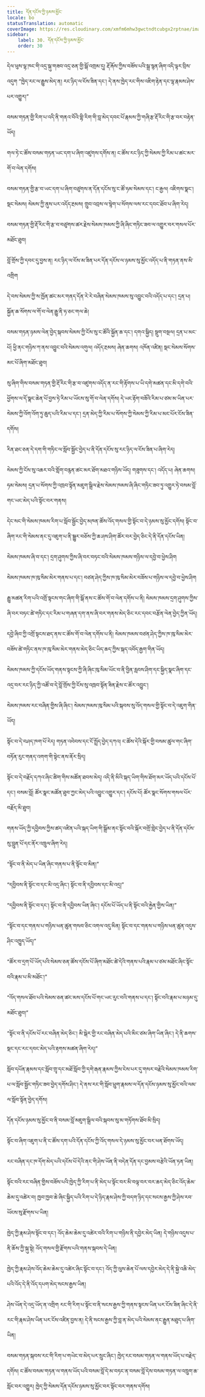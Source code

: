 ```yaml
---
title: དོན་དངོས་ཀྱི་ཉམས་མྱོང་
locale: bo
statusTranslation: automatic
coverImage: https://res.cloudinary.com/xmfm6mhw3gwctndtcubgx2rptnae/image/upload/v1740337243/small_cover_educacion_fundamental_a051170f1c.webp
sidebar:
    label: 30. དོན་དངོས་ཀྱི་ཉམས་མྱོང་
    order: 30
---
```

དེལ་ཕུས་ལྷ་ཁང་གི་འདྲ་སྐུ་གཟབ་འདྲ་ཅན་གྱི་སྒོ་འགྲམ་དུ། རྡོ་རྐོས་ཀྱིས་བཟོས་པའི་སྒྲ་སྙན་ཞིག་འདི་ལྟར་བྲིས་འདུག “ཁྱེད་རང་ལ་རྒྱུས་མེད་ན། རང་ཉིད་ལ་ངོས་ཟིན་དང་། དེ་ནས་ཁྱེད་རང་གིས་འཇིག་རྟེན་དང་ལྷ་རྣམས་ཤེས་པར་འགྱུར།”

བསམ་གཏན་གྱི་རིག་པ་འདི་ནི་གནའ་བོའི་གྷི་རིག་གི་བླ་མེད་དབང་པོ་རྣམས་ཀྱི་གཞི་རྩ་རྡོ་རིང་གི་རྩ་བར་བརྟེན་ཡོད།

གལ་ཏེ་ང་ཚོས་བསམ་གཏན་ཡང་དག་པ་ཞིག་འཛུགས་དགོས་ན། ང་ཚོས་རང་ཉིད་ཀྱི་སེམས་ཀྱི་རིམ་པ་ཚང་མར་གོ་བ་ལེན་དགོས།

བསམ་གཏན་གྱི་རྩ་བ་ཡང་དག་པ་ཞིག་བཙུགས་ན་དོན་དངོས་སུ་ང་ཚོ་ཧམ་སེམས་དང་། ང་རྒྱལ། འཇིགས་སྣང་། སྡང་སེམས། སེམས་ཀྱི་ནུས་པར་འདོད་རྔམས། གྲུབ་འབྲས་ལ་སྙེག་པ་སོགས་ལས་རང་དབང་ཐོབ་པ་ཞིག་རེད།

བསམ་གཏན་གྱི་རྡོ་རིང་གི་རྩ་བ་བཙུགས་ཚར་རྗེས་སེམས་ཁམས་ཀྱི་ཞི་ཞིང་གཏིང་ཟབ་ལ་འགྱུར་བར་གསལ་པོར་མཐོང་ཐུབ།

བློ་གྲོས་ཀྱི་དབང་དུ་བྱས་ན། རང་ཉིད་ལ་ངོས་མ་ཟིན་པར་དོན་དངོས་ལ་ཉམས་སུ་མྱོང་འདོད་པ་ནི་གཏན་ནས་མི་འགྲིག

དེ་བས་སེམས་ཀྱི་ས་ཁྱོན་ཚང་མར་གནད་དོན་རེ་རེ་བཞིན་སེམས་ཁམས་སུ་འབྱུང་བའི་འདོད་པ་དང་། དྲན་པ། སྐྱོན་ཆ་སོགས་ལ་གོ་བ་ལེན་རྒྱུ་ནི་ཧ་ཅང་གལ་ཆེ།

བསམ་གཏན་ཉམས་ལེན་བྱེད་སྐབས་སེམས་ཀྱི་ངོས་སུ་ང་ཚོའི་སྐྱོན་ཆ་དང་། དགའ་སྐྱིད། སྡུག་བསྔལ། དྲན་པ་མང་པོ། ཕྱི་ནང་གཉིས་ཀ་ནས་འབྱུང་བའི་སེམས་འགུལ། འདོད་རྔམས། ཞེན་ཆགས། འཁོན་འཛིན། སྡང་སེམས་སོགས་མང་པོ་ཞིག་མཐོང་ཐུབ།

སུ་ཞིག་གིས་བསམ་གཏན་གྱི་རྡོ་རིང་གི་རྩ་བ་འཛུགས་འདོད་ན་རང་གི་རྟོགས་པ་ཡི་དགེ་མཚན་དང་མི་དགེ་བའི་ཕྱོགས་ལ་དོ་སྣང་ཆེན་པོ་བྱས་ཏེ་རིམ་པ་ཡོངས་སུ་གོ་བ་ལེན་དགོས། དེ་ཡང་རྟོག་བཟོའི་རིམ་པ་ཙམ་མ་ཡིན་པར་སེམས་ཀྱི་འོག་འོག་ཏུ་ཆུད་པའི་རིམ་པ་དང་། དྲན་མེད་ཀྱི་རིམ་པ་སོགས་ཀྱི་སེམས་ཀྱི་རིམ་པ་མང་པོར་ངོས་ཟིན་དགོས།

རིན་ཐང་ཅན་དེ་དག་གི་གཏིང་ལ་སློབ་སྦྱོང་བྱེད་པ་ནི་དོན་དངོས་སུ་རང་ཉིད་ལ་ངོས་ཟིན་པ་ཞིག་རེད།

སེམས་ཀྱི་ངོས་སུ་འཆར་བའི་གློག་བརྙན་ཚང་མར་ཐོག་མཐའ་གཉིས་ཡོད། གཟུགས་དང་། འདོད་པ། ཞེན་ཆགས། ཧམ་སེམས། དྲན་པ་སོགས་ཀྱི་འཁྲབ་སྟོན་མཇུག་སྒྲིལ་རྗེས་སེམས་ཁམས་ཞི་ཞིང་གཏིང་ཟབ་ཏུ་འགྱུར་ཏེ་བསམ་བློ་གང་ཡང་མེད་པའི་སྟོང་བར་གནས།

དེང་སང་གི་སེམས་ཁམས་རིག་པ་སློབ་སྦྱོང་བྱེད་མཁན་ཚོས་འོད་གསལ་གྱི་སྟོང་བ་དེ་ཉམས་སུ་མྱོང་དགོས། སྟོང་བ་ཞིག་རང་གི་སེམས་ནང་དུ་འཇུག་པ་ནི་སྒྱུར་བཅོས་ཀྱི་ཆ་ཤས་ཤིག་ཚོར་བར་བྱེད་ཅིང་དེ་ནི་དོན་དངོས་ཡིན།

སེམས་ཁམས་ཞི་བ་དང་། དྲག་ཤུགས་ཀྱིས་ཞི་བར་བཏང་བའི་སེམས་ཁམས་གཉིས་ལ་དབྱེ་བ་ཕྱེས་ཤིག

སེམས་ཁམས་ཁ་ཁུ་སིམ་མེར་གནས་པ་དང་། བཙན་ཤེད་ཀྱིས་ཁ་ཁུ་སིམ་མེར་བཟོས་པ་གཉིས་ལ་དབྱེ་བ་ཕྱེས་ཤིག

རྒྱུ་མཚན་རིག་པའི་འགྲོ་སྟངས་གང་ཞིག་གི་སྒོ་ནས་ང་ཚོས་གོ་བ་ལེན་དགོས་པ་ནི། སེམས་ཁམས་དྲག་ཤུགས་ཀྱིས་ཞི་བར་བཏང་ཚེ་གཏིང་དང་རིམ་པ་གཞན་དག་ནས་ཞི་བར་གནས་མེད་ཅིང་རང་དབང་བརྩོན་ལེན་བྱེད་ཀྱིན་ཡོད།

དབྱེ་ཞིབ་ཀྱི་འགྲོ་སྟངས་ཐད་ནས་ང་ཚོས་གོ་བ་ལེན་དགོས་པ་ནི། སེམས་ཁམས་བཙན་ཤེད་ཀྱིས་ཁ་ཁུ་སིམ་མེར་བཟོས་ཚེ་གཏིང་ནས་ཁ་ཁུ་སིམ་མེར་གནས་མེད་ཅིང་ཡིད་ཆད་ཀྱིས་སྐད་འབོད་རྒྱག་གིན་ཡོད།

སེམས་ཁམས་ཀྱི་དངོས་ཡོད་གནས་སྟངས་ཀྱི་ཞི་ཞིང་ཁུ་སིམ་ཡོང་བ་ནི་བྱིན་རླབས་ཤིག་དང་སྐྱིད་སྣང་ཞིག་དང་འདྲ་བར་རང་ཉིད་ཀྱི་འཚོ་བ་དེ་བློ་གྲོས་ཀྱི་ངོས་སུ་འཁྲབ་སྟོན་ཟིན་རྗེས་ང་ཚོར་འབྱུང་།

སེམས་ཁམས་རང་བཞིན་གྱིས་ཞི་ཞིང་། སེམས་ཁམས་ཁུ་སིམ་པའི་སྐབས་སུ་འོད་གསལ་གྱི་སྟོང་བ་དེ་འཇུག་གིན་ཡོད།

སྟོང་བ་དེ་བཤད་ཁག་པོ་རེད། གཏན་འབེབས་དང་ངོ་སྤྲོད་བྱེད་དཀའ། ང་ཚོས་དེའི་སྐོར་གྱི་བསམ་ཚུལ་གང་ཞིག་བཏོན་རུང་གནད་འགག་གི་སྟེང་ནས་ནོར་སྲིད།

སྟོང་བ་དེ་བརྗོད་དཀའ་ཞིང་ཚིག་གིས་མཚོན་ཐབས་མེད། འདི་ནི་མིའི་སྐད་ཡིག་གིས་ཐོག་མར་ཡོད་པའི་དངོས་པོ་དང་། བསམ་བློ། ཚོར་སྣང་མཚོན་ཐུབ་ཀྱང་མེད་པའི་འབྱུང་འགྱུར་དང་། དངོས་པོ། ཚོར་སྣང་སོགས་གསལ་པོར་བརྗོད་མི་ཐུབ།

གནས་ཡོད་ཀྱི་དབྱིབས་ཀྱིས་ཚད་འཛིན་པའི་སྐད་ཡིག་གི་སྒྲོམ་ནང་སྟོང་བའི་སྐོར་བགྲོ་གླེང་བྱེད་པ་ནི་དོན་དངོས་སུ་བླུན་པོ་དང་ནོར་འཁྲུལ་ཞིག་རེད།

“སྟོང་བ་ནི་མེད་པ་ཡིན་ཞིང་གནས་པ་ནི་སྟོང་བ་མིན།”

“དབྱིབས་ནི་སྟོང་བ་དང་མི་འདྲ་ཞིང་། སྟོང་བ་ནི་དབྱིབས་དང་མི་འདྲ།”

“དབྱིབས་ནི་སྟོང་བ་དང་། སྟོང་བ་ནི་དབྱིབས་ཡིན་ཞིང་། དངོས་པོ་ཡོད་པ་ནི་སྟོང་བའི་རྐྱེན་གྱིས་ཡིན།”

“སྟོང་བ་དང་གནས་པ་གཉིས་ཕན་ཚུན་གསབ་ཅིང་འགལ་འདུ་མིན། སྟོང་བ་དང་གནས་པ་གཉིས་ཕན་ཚུན་འདུས་ཤིང་འཁྱུད་ཡོད།”

“ཚོར་བ་དྲག་པོ་ཡོད་པའི་སེམས་ཅན་ཚོས་དངོས་པོ་ཞིག་མཐོང་ཚེ་དེའི་གནས་པའི་རྣམ་པ་ཙམ་མཐོང་ཞིང་སྟོང་བའི་རྣམ་པ་མི་མཐོང་།”

“འོད་གསལ་ཐོབ་པའི་སེམས་ཅན་ཚང་མས་དངོས་པོ་གང་ཡང་རུང་བའི་གནས་པ་དང་། སྟོང་བའི་རྣམ་པ་མཉམ་དུ་མཐོང་ཐུབ།”

“སྟོང་བ་ནི་དངོས་པོ་རང་བཞིན་མེད་ཅིང་། མི་སྒེར་གྱི་རང་བཞིན་མེད་པའི་མིང་ཙམ་ཞིག་ཡིན་ཞིང་། དེ་ནི་ཆགས་སྡང་དང་རང་དབང་མེད་པའི་རྟགས་མཚན་ཞིག་རེད།”

སློབ་དཔོན་རྣམས་དང་སློབ་གྲྭ་དང་མཐོ་སློབ་ཀྱི་དགེ་རྒན་རྣམས་ཀྱིས་ངེས་པར་དུ་གསར་བརྗེའི་སེམས་ཁམས་རིག་པ་ལ་སློབ་སྦྱོང་གཏིང་ཟབ་བྱེད་དགོས་ཤིང་། དེ་ནས་རང་གི་སློབ་ཕྲུག་རྣམས་ལ་དོན་དངོས་ཉམས་སུ་མྱོང་བའི་ལམ་ལ་སློབ་སྟོན་བྱེད་དགོས།

དོན་དངོས་ཉམས་སུ་མྱོང་བ་ནི་བསམ་བློ་མཇུག་སྒྲིལ་བའི་སྐབས་སུ་མ་གཏོགས་ཐོབ་མི་སྲིད།

སྟོང་བ་ཞིག་འཇུག་པ་ནི་ང་ཚོས་དག་པའི་དོན་དངོས་ཀྱི་འོད་གསལ་དེ་ཉམས་སུ་མྱོང་བར་ཕན་ཐོགས་ཡོད།

རང་བཞིན་དང་ཁ་དོག་མེད་པའི་དངོས་པོ་དེའི་ནང་གི་ཤེས་ཡོན་ནི་བདེན་དོན་དང་བྱམས་བརྩེའི་ཡོན་ཏན་ཡིན།

སྟོང་བའི་རང་བཞིན་གྱིས་བཟོས་པའི་ཁྱེད་ཀྱི་རིག་པ་ནི་མེད་པ་སྟོང་བར་མི་བལྟ་བར་བར་ཆད་མེད་ཅིང་འོད་ཆེམ་ཆེམ་དུ་འཚེར་བ། ཁྱབ་ཁྱབ་ཆེ་ཞིང་སྐྱིད་པའི་རིག་པ་དེ་ཉིད་རྣམ་ཤེས་ཀྱི་བདག་ཉིད་དང་སངས་རྒྱས་ཀྱི་ཤེས་རབ་ཡོངས་སུ་རྫོགས་པ་ཡིན།

ཁྱེད་ཀྱི་རྣམ་ཤེས་སྟོང་བ་དང་། འོད་ཆེམ་ཆེམ་དུ་འཚེར་བའི་རིག་པ་གཉིས་ནི་དབྱེར་མེད་ཡིན། དེ་གཉིས་འདུས་པ་ནི་ཆོས་ཀྱི་སྐུ་སྟེ། འོད་གསལ་གྱི་རྫོགས་པའི་གནས་སྐབས་དེ་ཡིན།

ཁྱེད་ཀྱི་རྣམ་ཤེས་འོད་ཆེམ་ཆེམ་དུ་འཚེར་ཞིང་སྟོང་བ་དང་། འོད་ཀྱི་ལུས་ཆེན་པོ་ལས་དབྱེར་མེད་དེ་ནི་སྐྱེ་འཆི་མེད་པའི་འོད་དེ་ནི་འོད་དཔག་མེད་སངས་རྒྱས་ཡིན།

ཤེས་ཡོན་དེ་འདྲ་ཡོད་ན་འགྲིག རང་གི་རིག་པ་སྟོང་བ་ནི་སངས་རྒྱས་ཀྱི་གནས་སྟངས་ཡིན་པར་ངོས་ཟིན་ཞིང་དེ་ནི་རང་གི་རྣམ་ཤེས་ཡིན་པར་ངོས་འཛིན་བྱས་ན། དེ་ནི་སངས་རྒྱས་ཀྱི་བླ་ན་མེད་པའི་སེམས་ནང་རྒྱུན་མཐུད་པ་ཞིག་ཡིན།

བསམ་གཏན་སྐབས་རང་གི་རིག་པ་གཡེང་བ་མེད་པར་སྲུང་ཞིང་། ཁྱེད་རང་བསམ་གཏན་ལ་གནས་ཡོད་པ་བརྗེད་དགོས། ང་ཚོས་བསམ་གཏན་ལ་གནས་ཡོད་པའི་བསམ་བློ་དེ་མ་བཏང་ན་བསམ་བློ་དེས་བསམ་གཏན་ལ་འཁྲུག་ཆ་སློང་བར་འགྱུར། ཁྱེད་ཀྱི་སེམས་དོན་དངོས་ཉམས་སུ་མྱོང་བར་སྟོང་བར་གནས་དགོས།

